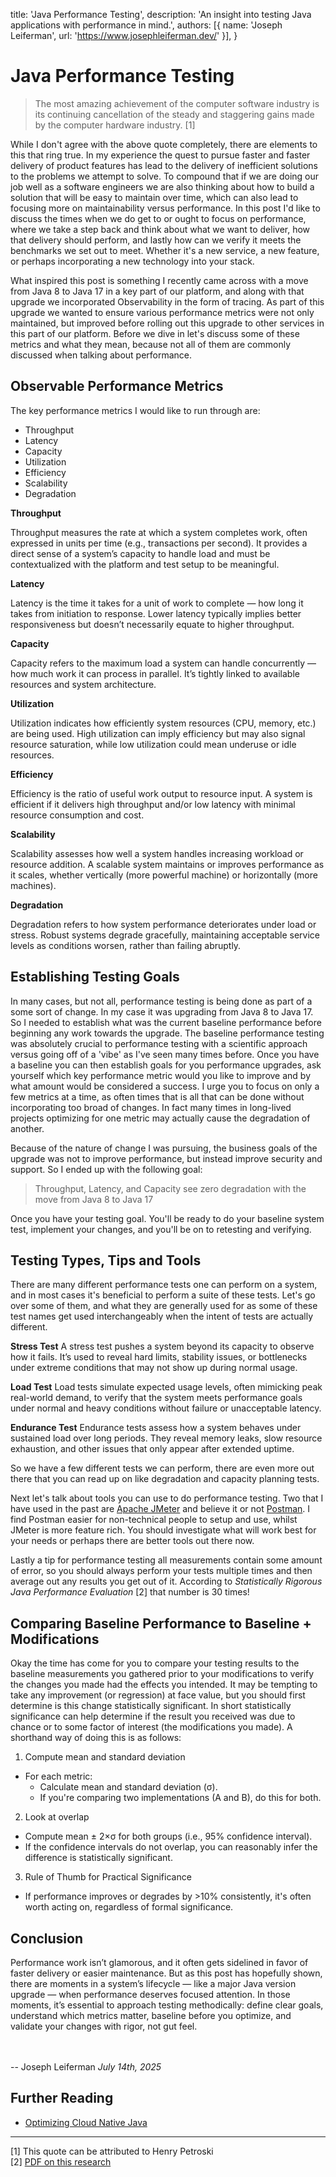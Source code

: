   title: 'Java Performance Testing',
  description: 'An insight into testing Java applications with performance in mind.',
  authors: [{ name: 'Joseph Leiferman', url: 'https://www.josephleiferman.dev/' }],
}

# Java Performance Testing

>The most amazing achievement of the computer software industry is its continuing cancellation of the steady and staggering
gains made by the computer hardware industry. [1]


While I don't agree with the above quote completely, there are elements to this that ring true. In my experience the quest
to pursue faster and faster delivery of product features has lead to the delivery of inefficient solutions to the problems we
attempt to solve. To compound that if we are doing our job well as a software engineers we are also thinking about how to build
a solution that will be easy to maintain over time, which can also lead to focusing more on maintainability versus performance.
In this post I'd like to discuss the times when we do get to or ought to focus on performance,
where we take a step back and think about what we want to deliver, how that delivery should perform, and lastly how can we
verify it meets the benchmarks we set out to meet. Whether it's a new service, a new feature, or perhaps incorporating a
new technology into your stack.

What inspired this post is something I recently came across with a move from Java 8 to Java 17 in a key part of our platform,
and along with that upgrade we incorporated Observability in the form of tracing. As part of this upgrade we wanted to
ensure various performance metrics were not only maintained, but improved before rolling out this upgrade to other services
in this part of our platform. Before we dive in let's discuss some of these metrics and what they mean, because not all
of them are commonly discussed when talking about performance.

## Observable Performance Metrics

The key performance metrics I would like to run through are:
* Throughput
* Latency
* Capacity
* Utilization
* Efficiency
* Scalability
* Degradation


**Throughput**

Throughput measures the rate at which a system completes work, often expressed in units per time (e.g., transactions per second).
It provides a direct sense of a system’s capacity to handle load and must be contextualized with the platform and test setup to be meaningful.

**Latency**

Latency is the time it takes for a unit of work to complete — how long it takes from initiation to response.
Lower latency typically implies better responsiveness but doesn’t necessarily equate to higher throughput.

**Capacity**

Capacity refers to the maximum load a system can handle concurrently — how much work it can process in parallel.
It’s tightly linked to available resources and system architecture.

**Utilization**

Utilization indicates how efficiently system resources (CPU, memory, etc.) are being used. High utilization can imply efficiency
but may also signal resource saturation, while low utilization could mean underuse or idle resources.


**Efficiency**

Efficiency is the ratio of useful work output to resource input. A system is efficient if it delivers high throughput and/or
low latency with minimal resource consumption and cost.


**Scalability**

Scalability assesses how well a system handles increasing workload or resource addition.
A scalable system maintains or improves performance as it scales, whether vertically (more powerful machine) or horizontally (more machines).


**Degradation**

Degradation refers to how system performance deteriorates under load or stress. Robust systems degrade gracefully,
maintaining acceptable service levels as conditions worsen, rather than failing abruptly.


## Establishing Testing Goals

In many cases, but not all, performance testing is being done as part of a some sort of change. In my case it was upgrading from
Java 8 to Java 17. So I needed to establish what was the current baseline performance before beginning any work towards the
upgrade. The baseline performance testing was absolutely crucial to performance testing with a scientific approach versus
going off of a 'vibe' as I've seen many times before. Once you have a baseline you can then establish goals for you performance
upgrades, ask yourself which key performance metric would you like to improve and by what amount would be considered a success.
I urge you to focus on only a few metrics at a time, as often times that is all that can be done without incorporating too broad of changes.
In fact many times in long-lived projects optimizing for one metric may actually cause the degradation of another.

Because of the nature of change I was pursuing, the business goals of the upgrade was not to improve performance, but instead
improve security and support. So I ended up with the following goal:


> Throughput, Latency, and Capacity see zero degradation with the move from Java 8 to Java 17

Once you have your testing goal. You'll be ready to do your baseline system test, implement your changes, and you'll be
on to retesting and verifying.


## Testing Types, Tips and Tools

There are many different performance tests one can perform on a system, and in most cases it's beneficial to perform
a suite of these tests. Let's go over some of them, and what they are generally used for as some of these test names get used
interchangeably when the intent of tests are actually different.

**Stress Test**
A stress test pushes a system beyond its capacity to observe how it fails. It’s used to reveal hard limits, stability issues,
or bottlenecks under extreme conditions that may not show up during normal usage.

**Load Test**
Load tests simulate expected usage levels, often mimicking peak real-world demand, to verify that the system meets performance
goals under normal and heavy conditions without failure or unacceptable latency.

**Endurance Test**
Endurance tests assess how a system behaves under sustained load over long periods. They reveal memory leaks, slow resource exhaustion,
and other issues that only appear after extended uptime.

So we have a few different tests we can perform, there are even more out there that you can read up on like degradation and
capacity planning tests.

Next let's talk about tools you can use to do performance testing. Two that I have used in the past are [Apache JMeter](https://jmeter.apache.org/)
and believe it or not [Postman](https://learning.postman.com/docs/collections/performance-testing/testing-api-performance/). I find Postman easier
for non-technical people to setup and use, whilst JMeter is more feature rich. You should investigate what will work best for your needs or perhaps
there are better tools out there now.

Lastly a tip for performance testing all measurements contain some amount of error, so you should always perform your tests
multiple times and then average out any results you get out of it. According to *Statistically Rigorous Java Performance Evaluation* [2]
that number is 30 times!

## Comparing Baseline Performance to Baseline + Modifications

Okay the time has come for you to compare your testing results to the baseline measurements you gathered prior to your
modifications to verify the changes you made had the effects you intended. It may be tempting to take any improvement (or regression)
at face value, but you should first determine is this change statistically significant. In short statistically significance can help
determine if the result you received was due to chance or to some factor of interest (the modifications you made). A shorthand way of doing
this is as follows:

1. Compute mean and standard deviation
- For each metric:
  - Calculate mean and standard deviation (σ).
  - If you're comparing two implementations (A and B), do this for both.

2. Look at overlap
- Compute mean ± 2×σ for both groups (i.e., 95% confidence interval).
- If the confidence intervals do not overlap, you can reasonably infer the difference is statistically significant.

3. Rule of Thumb for Practical Significance
- If performance improves or degrades by >10% consistently, it's often worth acting on, regardless of formal significance.


## Conclusion

Performance work isn’t glamorous, and it often gets sidelined in favor of faster delivery or easier maintenance.
But as this post has hopefully shown, there are moments in a system’s lifecycle — like a major Java version upgrade — when performance deserves focused attention.
In those moments, it’s essential to approach testing methodically: define clear goals, understand which metrics matter, baseline before you optimize,
and validate your changes with rigor, not gut feel.

\
\
-- Joseph Leiferman *July 14th, 2025*

## Further Reading
- [Optimizing Cloud Native Java](https://www.oreilly.com/library/view/optimizing-cloud-native/9781098149338/)


---

[1] This quote can be attributed to Henry Petroski \
[2] [PDF on this research](https://www.researchgate.net/publication/200039331_Statistically_Rigorous_Java_Performance_Evaluation)